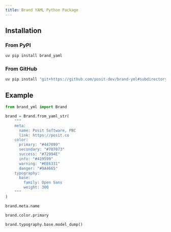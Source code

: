 ```yaml
---
title: Brand YAML Python Package
---
```


## Installation

### From PyPI

```bash
uv pip install brand_yaml
```

### From GitHub

```bash
uv pip install "git+https://github.com/posit-dev/brand-yml#subdirectory=pkg-py"
```

## Example

```python
from brand_yml import Brand

brand = Brand.from_yaml_str(
    """
    meta:
      name: Posit Software, PBC
      link: https://posit.co
    color:
      primary: "#447099"
      secondary: "#707073"
      success: "#72994E"
      info: "#419599"
      warning: "#EE6331"
      danger: "#9A4665"
    typography:
      base:
        family: Open Sans
        weight: 300
    """
)
```

```python
brand.meta.name
```

```python
brand.color.primary
```

```python
brand.typography.base.model_dump()
```
